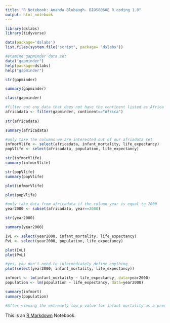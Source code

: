 ---
title: "R Notebook: Amanda Blubaugh- BIOS8060E R coding 1.0"
output: html_notebook
---
```{r}
library(dslabs)
library(tidyverse)

data(package='dslabs')
list.files(system.file("script", package= "dslabs"))
```

```{r}
#examine gapminder data set
data("gapminder")
help(package=dslabs)
help("gapminder")

str(gapminder)

summary(gapminder)

class(gapminder)

```

```{r}
#filter out any data that does not have the continent listed as Africa in the gapminder data set
africadata <- filter(gapminder, continent=="Africa")
                        
str(africadata)

summary(africadata)

```

```{r}
#only take the columns we are interested out of our afriadata set
infmorVlife <- select(africadata, infant_mortality, life_expectancy)
popVlife <- select(africadata, population, life_expectancy)

str(infmorVlife)
summary(infmorVlife)

str(popVlife)
summary(popVlife)

```

```{r}

plot(infmorVlife)

plot(popVlife)

```

```{r}
#only take data from africadata if the column year is equal to 2000
year2000 <- subset(africadata, year==2000)

str(year2000)

summary(year2000)

IvL <- select(year2000, infant_mortality, life_expectancy)
PvL <- select(year2000, population, life_expectancy)

plot(IvL)
plot(PvL)

#yes, you don't need to intermediately define anything
plot(select(year2000, infant_mortality, life_expectancy))

```

```{r}
infmort <- lm(infant_mortality ~ life_expectancy, data=year2000)
population <- lm(population ~ life_expectancy, data=year2000)

summary(infmort)
summary(population)

#After viewing the extremely low p value for infant mortality as a predictor for life expectancy, and the extremely high p value for population as a predictor of life expectancy, as well as comparing both linear plots of these in the year 2000, it is safe to say that infant mortality rates in Africa were far more predictive of life expectancy than population.

```

This is an [R Markdown](http://rmarkdown.rstudio.com) Notebook.